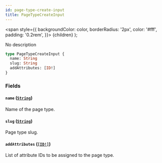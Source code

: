 ```yaml
---
id: page-type-create-input
title: PageTypeCreateInput
---
```


<span
style={{
      backgroundColor: color,
      borderRadius: '2px',
      color: '#fff',
      padding: '0.2rem',
    }}>
{children}
</span>
);

No description

```graphql
type PageTypeCreateInput {
  name: String
  slug: String
  addAttributes: [ID!]
}
```

### Fields

#### `name` ([`String`](/api-reference/scalars/string.mdx))

Name of the page type.

#### `slug` ([`String`](/api-reference/scalars/string.mdx))

Page type slug.

#### `addAttributes` ([`[ID!]`](/api-reference/scalars/id.mdx))

List of attribute IDs to be assigned to the page type.

